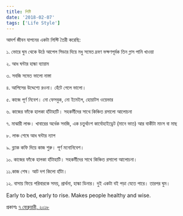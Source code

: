 ```yaml
---
title: লিষ্টি
date: '2018-02-07'
tags: ['Life Style']
---
```


আদর্শ জীবন যাপনের একটা লিস্টি তৈরী করেছি:

১. ভোরে ঘুম থেকে উঠে আপেল সিডার দিয়ে মধু সমেত দ্রবণ ভক্ষণপূর্বক তিন গ্লাস পানি খাওয়া

 

২. আধ ঘন্টার হাল্কা ব্যায়াম

 

৩. সবজি সমেত ভালো নাস্তা

 

৪. আপিসের উদ্দেশ্যে রওনা। হেঁটে গেলে ভালো।

 

৫. কাজে পূর্ণ নিবেশ। নো ফেসবুক, নো ইমেইল, হোয়াটস ওয়েভার

 

৬. কাজের ফাঁকে হালকা হাঁটাহাটি। সহকর্মীদের সাথে কিঞ্চিত রসালো আলোচনা

 

৭. মাঝারী লাঞ্চ। খাবারের অর্ধেক সবজি, এক চতুর্থাংশ কার্বোহাইড্রেট (মানে ভাত) আর বাকীটা মাংস বা মাছ

 

৮. লাঞ্চ শেষে আধ ঘন্টার ন্যাপ

 

৯. ব্ল্যাক কফি দিয়ে কাজ শুরু। পূর্ণ মনোনিবেশ।

 

১০. কাজের ফাঁকে হালকা হাঁটাহাটি। সহকর্মীদের সাথে কিঞ্চিত রসালো আলোচনা।

 

১১.কাজ শেষ। আট দশ কিলো হাঁটা।

 

১২. বাসায় ফিয়ে পরিবারকে সময়, প্রার্থনা, হাল্কা ডিনার। দুই একটা বই পড়া যেতে পারে। তারপর ঘুম।

 

Early to bed, early to rise. Makes people healthy and wise.
 

প্রকাশঃ [৭ ফেব্রুয়ারী, ২০১৮](https://www.facebook.com/ashraful.alam/posts/10155011562240583)
